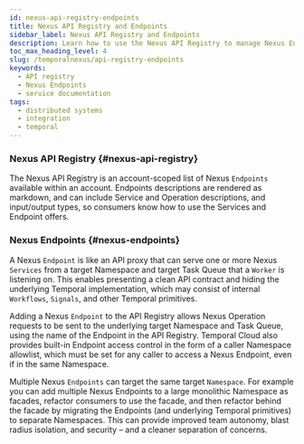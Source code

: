```yaml
---
id: nexus-api-registry-endpoints
title: Nexus API Registry and Endpoints
sidebar_label: Nexus API Registry and Endpoints
description: Learn how to use the Nexus API Registry to manage Nexus Endpoints, enabling the creation of secure API proxies for Nexus Services across Namespace boundaries.
toc_max_heading_level: 4
slug: /temporalnexus/api-registry-endpoints
keywords:
  - API registry
  - Nexus Endpoints
  - service documentation
tags:
  - distributed systems
  - integration
  - temporal
---
```


### Nexus API Registry {#nexus-api-registry}

The Nexus API Registry is an account-scoped list of Nexus `Endpoints` available within an account.
Endpoints descriptions are rendered as markdown, and can include Service and Operation descriptions, and input/output types, so consumers know how to use the Services and Endpoint offers.

### Nexus Endpoints {#nexus-endpoints}

A Nexus `Endpoint` is like an API proxy that can serve one or more Nexus `Services` from a target Namespace and target Task Queue that a `Worker` is listening on.
This enables presenting a clean API contract and hiding the underlying Temporal implementation, which may consist of internal `Workflows`, `Signals`, and other Temporal primitives.

Adding a Nexus `Endpoint` to the API Registry allows Nexus Operation requests to be sent to the underlying target Namespace and Task Queue, using the name of the Endpoint in the API Registry.
Temporal Cloud also provides built-in Endpoint access control in the form of a caller Namespace allowlist, which must be set for any caller to access a Nexus Endpoint, even if in the same Namespace.

Multiple Nexus `Endpoints` can target the same target `Namespace`. For example you can add multiple Nexus Endpoints to a large monolithic Namespace as facades, refactor consumers to use the facade, and then refactor behind the facade by migrating the Endpoints (and underlying Temporal primitives) to separate Namespaces.
This can provide improved team autonomy, blast radius isolation, and security – and a cleaner separation of concerns.
